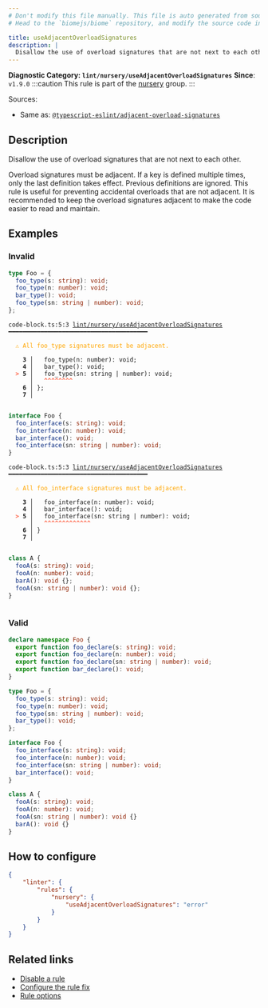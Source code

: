 ```yaml
---
# Don't modify this file manually. This file is auto generated from source, and you will lose your changes next time the website is built.
# Head to the `biomejs/biome` repository, and modify the source code in there.

title: useAdjacentOverloadSignatures
description: |
  Disallow the use of overload signatures that are not next to each other.
---
```


**Diagnostic Category: `lint/nursery/useAdjacentOverloadSignatures`**
<Tabs>
<TabItem label="JavaScript (and super languages)" icon="seti:javascript">
**Since**: `v1.9.0`
:::caution
This rule is part of the [nursery](/linter/rules/#nursery) group.
:::

Sources: 
- Same as: <a href="https://typescript-eslint.io/rules/adjacent-overload-signatures" target="_blank"><code>@typescript-eslint/adjacent-overload-signatures</code></a>

## Description
Disallow the use of overload signatures that are not next to each other.

Overload signatures must be adjacent.
If a key is defined multiple times, only the last definition takes effect. Previous definitions are ignored.
This rule is useful for preventing accidental overloads that are not adjacent.
It is recommended to keep the overload signatures adjacent to make the code easier to read and maintain.

## Examples

### Invalid

```ts
type Foo = {
  foo_type(s: string): void;
  foo_type(n: number): void;
  bar_type(): void;
  foo_type(sn: string | number): void;
};
```

<pre class="language-text"><code class="language-text">code-block.ts:5:3 <a href="https://biomejs.dev/linter/rules/use-adjacent-overload-signatures">lint/nursery/useAdjacentOverloadSignatures</a> ━━━━━━━━━━━━━━━━━━━━━━━━━━━━━━━━━━━━━━━<br /><br />  <strong><span style="color: Orange;">⚠</span></strong> <span style="color: Orange;">All foo&#95;type signatures must be adjacent.</span><br />  <br />    <strong>3 │ </strong>  foo&#95;type(n: number): void;<br />    <strong>4 │ </strong>  bar&#95;type(): void;<br />  <strong><span style="color: Tomato;">&gt;</span></strong> <strong>5 │ </strong>  foo&#95;type(sn: string | number): void;<br />   <strong>   │ </strong>  <strong><span style="color: Tomato;">^</span></strong><strong><span style="color: Tomato;">^</span></strong><strong><span style="color: Tomato;">^</span></strong><strong><span style="color: Tomato;">^</span></strong><strong><span style="color: Tomato;">^</span></strong><strong><span style="color: Tomato;">^</span></strong><strong><span style="color: Tomato;">^</span></strong><strong><span style="color: Tomato;">^</span></strong><br />    <strong>6 │ </strong>&#125;;<br />    <strong>7 │ </strong><br />  <br /></code></pre>

```ts
interface Foo {
  foo_interface(s: string): void;
  foo_interface(n: number): void;
  bar_interface(): void;
  foo_interface(sn: string | number): void;
}
```

<pre class="language-text"><code class="language-text">code-block.ts:5:3 <a href="https://biomejs.dev/linter/rules/use-adjacent-overload-signatures">lint/nursery/useAdjacentOverloadSignatures</a> ━━━━━━━━━━━━━━━━━━━━━━━━━━━━━━━━━━━━━━━<br /><br />  <strong><span style="color: Orange;">⚠</span></strong> <span style="color: Orange;">All foo&#95;interface signatures must be adjacent.</span><br />  <br />    <strong>3 │ </strong>  foo&#95;interface(n: number): void;<br />    <strong>4 │ </strong>  bar&#95;interface(): void;<br />  <strong><span style="color: Tomato;">&gt;</span></strong> <strong>5 │ </strong>  foo&#95;interface(sn: string | number): void;<br />   <strong>   │ </strong>  <strong><span style="color: Tomato;">^</span></strong><strong><span style="color: Tomato;">^</span></strong><strong><span style="color: Tomato;">^</span></strong><strong><span style="color: Tomato;">^</span></strong><strong><span style="color: Tomato;">^</span></strong><strong><span style="color: Tomato;">^</span></strong><strong><span style="color: Tomato;">^</span></strong><strong><span style="color: Tomato;">^</span></strong><strong><span style="color: Tomato;">^</span></strong><strong><span style="color: Tomato;">^</span></strong><strong><span style="color: Tomato;">^</span></strong><strong><span style="color: Tomato;">^</span></strong><strong><span style="color: Tomato;">^</span></strong><br />    <strong>6 │ </strong>&#125;<br />    <strong>7 │ </strong><br />  <br /></code></pre>

```ts
class A {
  fooA(s: string): void;
  fooA(n: number): void;
  barA(): void {};
  fooA(sn: string | number): void {};
}
```

<pre class="language-text"><code class="language-text"></code></pre>

### Valid

```ts
declare namespace Foo {
  export function foo_declare(s: string): void;
  export function foo_declare(n: number): void;
  export function foo_declare(sn: string | number): void;
  export function bar_declare(): void;
}
```

```ts
type Foo = {
  foo_type(s: string): void;
  foo_type(n: number): void;
  foo_type(sn: string | number): void;
  bar_type(): void;
};
```

```ts
interface Foo {
  foo_interface(s: string): void;
  foo_interface(n: number): void;
  foo_interface(sn: string | number): void;
  bar_interface(): void;
}
```

```ts
class A {
  fooA(s: string): void;
  fooA(n: number): void;
  fooA(sn: string | number): void {}
  barA(): void {}
}
```

## How to configure
```json title="biome.json"
{
	"linter": {
		"rules": {
			"nursery": {
				"useAdjacentOverloadSignatures": "error"
			}
		}
	}
}

```
## Related links

- [Disable a rule](/linter/#disable-a-lint-rule)
- [Configure the rule fix](/linter#configure-the-rule-fix)
- [Rule options](/linter/#rule-options)

</TabItem>
</Tabs>

